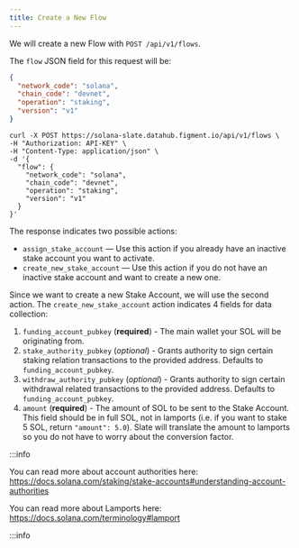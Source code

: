 ```yaml
---
title: Create a New Flow
---
```


We will create a new Flow with `POST /api/v1/flows`.

The `flow` JSON field for this request will be:

```json
{
  "network_code": "solana",
  "chain_code": "devnet",
  "operation": "staking",
  "version": "v1"
}
```

```text
curl -X POST https://solana-slate.datahub.figment.io/api/v1/flows \
-H "Authorization: API-KEY" \
-H "Content-Type: application/json" \
-d '{
  "flow": {
    "network_code": "solana",
    "chain_code": "devnet",
    "operation": "staking",
    "version": "v1"
  }
}'
```

The response indicates two possible actions:

- `assign_stake_account` — Use this action if you already have an inactive stake account you want to activate.
- `create_new_stake_account` — Use this action if you do not have an inactive stake account and want to create a new one.

Since we want to create a new Stake Account, we will use the second action. The `create_new_stake_account` action indicates 4 fields for data collection:

1. `funding_account_pubkey` (**required**) - The main wallet your SOL will be originating from.
2. `stake_authority_pubkey` (_optional_) - Grants authority to sign certain staking relation transactions to the provided address. Defaults to `funding_account_pubkey`.
3. `withdraw_authority_pubkey` (_optional_) - Grants authority to sign certain withdrawal related transactions to the provided address. Defaults to `funding_account_pubkey`.
4. `amount` (**required**) - The amount of SOL to be sent to the Stake Account. This field should be in full SOL, not in lamports (i.e. if you want to stake 5 SOL, return `"amount": 5.0`). Slate will translate the amount to lamports so you do not have to worry about the conversion factor.

:::info

You can read more about account authorities here: https://docs.solana.com/staking/stake-accounts#understanding-account-authorities

You can read more about Lamports here: https://docs.solana.com/terminology#lamport

:::info
